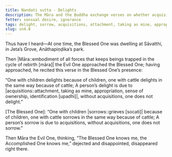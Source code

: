 ```yaml
---
title: Nandati sutta - Delights
description: The Māra and the Buddha exchange verses on whether acquisitions bring delight or sorrow.
fetter: sensual desire, ignorance
tags: delight, sorrow, acquisitions, attachment, taking as mine, appropriation, sense of ownership, identification, māra, sn, sn4
slug: sn4.8
---
```


Thus have I heard—At one time, the Blessed One was dwelling at Sāvatthi, in Jeta’s Grove, Anāthapiṇḍika’s park.

Then |Māra::embodiment of all forces that keeps beings trapped in the cycle of rebirth [māra]| the Evil One approached the Blessed One; having approached, he recited this verse in the Blessed One’s presence:

“One with children delights because of children,
one with cattle delights in the same way because of cattle;
A person’s delight is due to |acquisitions::attachment, taking as mine, appropriation, sense of ownership, identification [upadhi]|,
without acquisitions, one does not delight.”

[The Blessed One]: “One with children |sorrows::grieves [socati]| because of children,
one with cattle sorrows in the same way because of cattle;
A person’s sorrow is due to acquisitions,
without acquisitions, one does not sorrow.”

Then Māra the Evil One, thinking, “The Blessed One knows me, the Accomplished One knows me,” dejected and disappointed, disappeared right there.